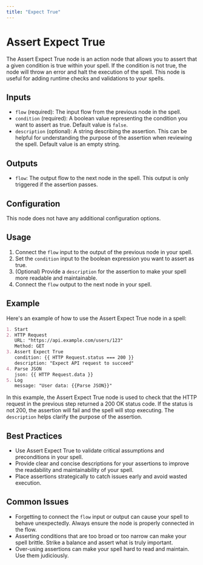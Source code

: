 ```yaml
---
title: "Expect True"
---
```


# Assert Expect True

The Assert Expect True node is an action node that allows you to assert that a given condition is true within your spell. If the condition is not true, the node will throw an error and halt the execution of the spell. This node is useful for adding runtime checks and validations to your spells.

## Inputs

- `flow` (required): The input flow from the previous node in the spell.
- `condition` (required): A boolean value representing the condition you want to assert as true. Default value is `false`.
- `description` (optional): A string describing the assertion. This can be helpful for understanding the purpose of the assertion when reviewing the spell. Default value is an empty string.

## Outputs

- `flow`: The output flow to the next node in the spell. This output is only triggered if the assertion passes.

## Configuration

This node does not have any additional configuration options.

## Usage

1. Connect the `flow` input to the output of the previous node in your spell.
2. Set the `condition` input to the boolean expression you want to assert as true.
3. (Optional) Provide a `description` for the assertion to make your spell more readable and maintainable.
4. Connect the `flow` output to the next node in your spell.

## Example

Here's an example of how to use the Assert Expect True node in a spell:

```markdown
1. Start
2. HTTP Request
   URL: "https://api.example.com/users/123"
   Method: GET
3. Assert Expect True
   condition: {{ HTTP Request.status === 200 }}
   description: "Expect API request to succeed"
4. Parse JSON
   json: {{ HTTP Request.data }}
5. Log
   message: "User data: {{Parse JSON}}"
```

In this example, the Assert Expect True node is used to check that the HTTP request in the previous step returned a 200 OK status code. If the status is not 200, the assertion will fail and the spell will stop executing. The `description` helps clarify the purpose of the assertion.

## Best Practices

- Use Assert Expect True to validate critical assumptions and preconditions in your spell.
- Provide clear and concise descriptions for your assertions to improve the readability and maintainability of your spell.
- Place assertions strategically to catch issues early and avoid wasted execution.

## Common Issues

- Forgetting to connect the `flow` input or output can cause your spell to behave unexpectedly. Always ensure the node is properly connected in the flow.
- Asserting conditions that are too broad or too narrow can make your spell brittle. Strike a balance and assert what is truly important.
- Over-using assertions can make your spell hard to read and maintain. Use them judiciously.